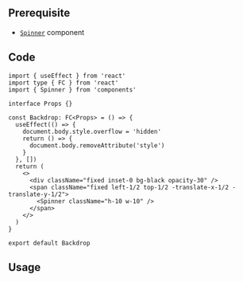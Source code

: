 
## Prerequisite

- [`Spinner`](/docs/components/Spinner) component

## Code

```tsx title="components/Backdrop/index.tsx"
import { useEffect } from 'react'
import type { FC } from 'react'
import { Spinner } from 'components'

interface Props {}

const Backdrop: FC<Props> = () => {
  useEffect(() => {
    document.body.style.overflow = 'hidden'
    return () => {
      document.body.removeAttribute('style')
    }
  }, [])
  return (
    <>
      <div className="fixed inset-0 bg-black opacity-30" />
      <span className="fixed left-1/2 top-1/2 -translate-x-1/2 -translate-y-1/2">
        <Spinner className="h-10 w-10" />
      </span>
    </>
  )
}

export default Backdrop
```

## Usage
